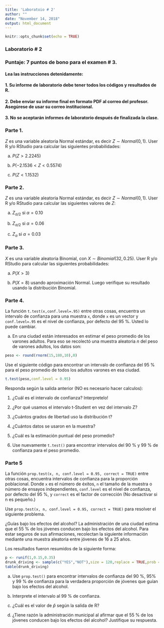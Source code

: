 ```yaml
---
title: 'Laboratoio # 2'
author: ""
date: "November 14, 2018"
output: html_document
---
```


```r
knitr::opts_chunk$set(echo = TRUE)
```

### Laboratorio # 2

### **Puntaje: 7 puntos de bono para el examen # 3**.

#### Lea las instrucciones detenidamente:

#### 1. Su informe de laboratorio debe tener todos los códigos y resultados de R.

#### 2. Debe enviar su informe final en formato PDF al correo del profesor. Asegúrese de usar su correo institucional.

#### 3. No se aceptarán informes de laboratorio después de finalizada la clase.


### Parte 1.

$Z$ es una variable aleatoria Normal estándar, es decir $Z \sim Normal(0,1)$. User R y/o RStudio para calcular las siguientes probabilidades:

a) $P(Z > 2.2245)$

b) $P(-2.1536 < Z < 0.5574)$ 

a) $P(Z < 1.1532)$


### Parte 2.

$Z$ es una variable aleatoria Normal estándar, es decir $Z \sim Normal(0,1)$. User R y/o RStudio para calcular las siguientes valores de $Z$:

a) $Z_{\alpha/2}$ si $\alpha=0.10$

b) $Z_{\alpha/2}$ si $\alpha=0.06$

c)  $Z_{\alpha}$ si $\alpha=0.03$

### Parte 3.

$X$ es una variable aleatoria Binomial, con $X \sim Binomial(32,0.25)$. User R y/o RStudio para calcular las siguientes probabilidades:

a) $P(X > 3)$

b) $P(X = 8)$ usando aproximación Normal. Luego verifique su resultado usando la distribución Binomial.

### Parte 4.

La función `t.test(x,conf.level=.95)` entre otras cosas, encuentra un intervalo de confianza  para una muestra `x`, donde `x` es un vector y `conf.level=.95` es el nivel de confianza, por defecto del 95 %. Usted lo puede cambiar.

a) En una ciudad están interesados en estimar el peso promedio de los varones adultos. Para eso se recolectó una muestra aleatoria $n$ del peso de varones adultos, los  datos son:

```r
peso <- round(rnorm(15,180,10),0)
```

Use el siguiente código para encontrar un intervalo de confianza del 95 % para el peso promedio de todos los adultos varones en esa ciudad.

```r
t.test(peso,conf.level = 0.95)
```

Responda según la salida anterior (NO es necesario hacer calculos):

1. ¿Cuál es el intervalo de confianza? Interpretelo!

2. ¿Por qué usamos el intervalo t-Student en vez del intervalo Z?

3. ¿Cuántos grados de libertad uso la distribución t?

4. ¿Cuántos datos se usaron en la muestra?

5. ¿Cuál es la estimación puntual del peso promedio?

6. Use nuevamente `t.test()` para encontrar intervalos del 90 % y 99 % de confianza para el peso promedio.

### Parte 5

La función `prop.test(x, n, conf.level = 0.95, correct = TRUE)` entre otras cosas, encuentra intervalos  de confianza para la proporción poblacional. Donde `x` es el número de éxitos, `n` el tamaño de la muestra o número de ensayos independientes, `conf.level` es el nivel de confianza, por defecto del 95 %, y  `correct` es el factor de corrección (No desactivar si n es pequeño.)

Use `prop.test(x, n, conf.level = 0.95, correct = TRUE)` para resolver el siguiente problema.

¿Guías bajo los efectos del alcohol? La administración de una ciudad estima que el 55 % de los jóvenes conducen bajo los efectos del alcohol. Para estar seguros de sus afirmaciones, recolectan la siguiente información mediante una muestra aleatoria entre jóvenes de 16 a 25 años.

Los resultados fueron resumidos de la siguiente forma:

```r
p <- runif(1,0.15,0.35)
drunk_driving <- sample(c("YES","NOT"),size = 120,replace = TRUE,prob = c(p,1-p))
table(drunk_driving)
```


a) Use `prop.test()` para encontrar intervalos de confianza del 90 %, 95% y 99 % de confianza para la verdadera proporción de jóvenes que guían bajo los efectos del alcohol.


b) Interprete el intervalo al 99 % de confianza.


c) ¿Cuál es el valor de $\hat{p}$ según la salida de R?


d) ¿Tiene razón la administración municipal al afirmar que el 55 % de los jóvenes conducen bajo los efectos del alcohol? Justifique su respuesta.


